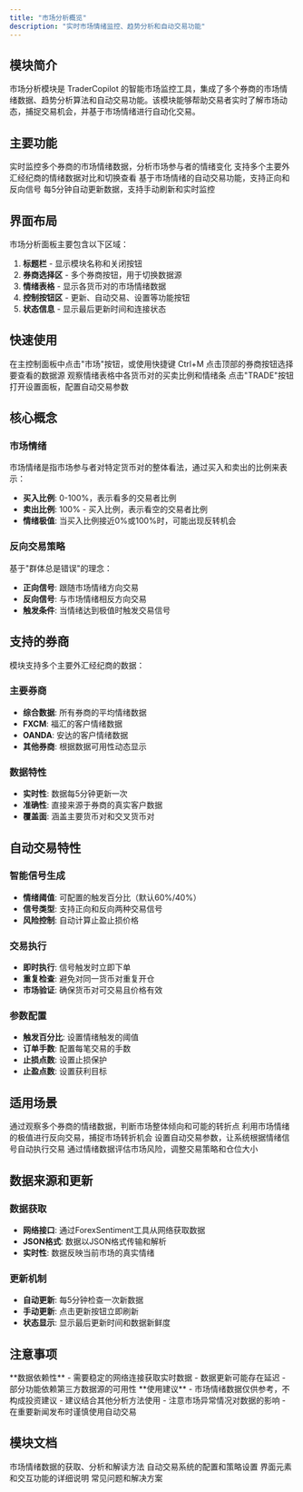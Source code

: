 ```yaml
---
title: "市场分析概览"
description: "实时市场情绪监控、趋势分析和自动交易功能"
---
```


## 模块简介

市场分析模块是 TraderCopilot 的智能市场监控工具，集成了多个券商的市场情绪数据、趋势分析算法和自动交易功能。该模块能够帮助交易者实时了解市场动态，捕捉交易机会，并基于市场情绪进行自动化交易。

## 主要功能

<CardGroup cols={2}>
  <Card title="市场情绪监控" icon="chart-mixed">
    实时监控多个券商的市场情绪数据，分析市场参与者的情绪变化
  </Card>
  <Card title="多券商对比" icon="building-columns">
    支持多个主要外汇经纪商的情绪数据对比和切换查看
  </Card>
  <Card title="自动交易系统" icon="robot">
    基于市场情绪的自动交易功能，支持正向和反向信号
  </Card>
  <Card title="实时数据更新" icon="refresh">
    每5分钟自动更新数据，支持手动刷新和实时监控
  </Card>
</CardGroup>

## 界面布局

市场分析面板主要包含以下区域：

1. **标题栏** - 显示模块名称和关闭按钮
2. **券商选择区** - 多个券商按钮，用于切换数据源
3. **情绪表格** - 显示各货币对的市场情绪数据
4. **控制按钮区** - 更新、自动交易、设置等功能按钮
5. **状态信息** - 显示最后更新时间和连接状态

## 快速使用

<Steps>
  <Step title="打开市场分析">
    在主控制面板中点击"市场"按钮，或使用快捷键 Ctrl+M
  </Step>
  <Step title="选择券商数据">
    点击顶部的券商按钮选择要查看的数据源
  </Step>
  <Step title="查看市场情绪">
    观察情绪表格中各货币对的买卖比例和情绪条
  </Step>
  <Step title="配置自动交易">
    点击"TRADE"按钮打开设置面板，配置自动交易参数
  </Step>
</Steps>

## 核心概念

### 市场情绪
市场情绪是指市场参与者对特定货币对的整体看法，通过买入和卖出的比例来表示：

- **买入比例**: 0-100%，表示看多的交易者比例
- **卖出比例**: 100% - 买入比例，表示看空的交易者比例
- **情绪极值**: 当买入比例接近0%或100%时，可能出现反转机会

### 反向交易策略
基于"群体总是错误"的理念：

- **正向信号**: 跟随市场情绪方向交易
- **反向信号**: 与市场情绪相反方向交易
- **触发条件**: 当情绪达到极值时触发交易信号

## 支持的券商

模块支持多个主要外汇经纪商的数据：

### 主要券商
- **综合数据**: 所有券商的平均情绪数据
- **FXCM**: 福汇的客户情绪数据
- **OANDA**: 安达的客户情绪数据
- **其他券商**: 根据数据可用性动态显示

### 数据特性
- **实时性**: 数据每5分钟更新一次
- **准确性**: 直接来源于券商的真实客户数据
- **覆盖面**: 涵盖主要货币对和交叉货币对

## 自动交易特性

### 智能信号生成
- **情绪阈值**: 可配置的触发百分比（默认60%/40%）
- **信号类型**: 支持正向和反向两种交易信号
- **风险控制**: 自动计算止盈止损价格

### 交易执行
- **即时执行**: 信号触发时立即下单
- **重复检查**: 避免对同一货币对重复开仓
- **市场验证**: 确保货币对可交易且价格有效

### 参数配置
- **触发百分比**: 设置情绪触发的阈值
- **订单手数**: 配置每笔交易的手数
- **止损点数**: 设置止损保护
- **止盈点数**: 设置获利目标

## 适用场景

<Accordion title="市场情绪分析">
通过观察多个券商的情绪数据，判断市场整体倾向和可能的转折点
</Accordion>

<Accordion title="反向交易策略">
利用市场情绪的极值进行反向交易，捕捉市场转折机会
</Accordion>

<Accordion title="自动化交易">
设置自动交易参数，让系统根据情绪信号自动执行交易
</Accordion>

<Accordion title="风险管理">
通过情绪数据评估市场风险，调整交易策略和仓位大小
</Accordion>

## 数据来源和更新

### 数据获取
- **网络接口**: 通过ForexSentiment工具从网络获取数据
- **JSON格式**: 数据以JSON格式传输和解析
- **实时性**: 数据反映当前市场的真实情绪

### 更新机制
- **自动更新**: 每5分钟检查一次新数据
- **手动更新**: 点击更新按钮立即刷新
- **状态显示**: 显示最后更新时间和数据新鲜度

## 注意事项

<Warning>
**数据依赖性**
- 需要稳定的网络连接获取实时数据
- 数据更新可能存在延迟
- 部分功能依赖第三方数据源的可用性
</Warning>

<Info>
**使用建议**
- 市场情绪数据仅供参考，不构成投资建议
- 建议结合其他分析方法使用
- 注意市场异常情况对数据的影响
- 在重要新闻发布时谨慎使用自动交易
</Info>

## 模块文档

<CardGroup cols={2}>
  <Card title="情绪分析" href="/modules/market/sentiment-analysis">
    市场情绪数据的获取、分析和解读方法
  </Card>
  <Card title="自动交易" href="/modules/market/auto-trading">
    自动交易系统的配置和策略设置
  </Card>
  <Card title="界面操作" href="/modules/market/interface">
    界面元素和交互功能的详细说明
  </Card>
  <Card title="问题解决" href="/modules/market/troubleshooting">
    常见问题和解决方案
  </Card>
</CardGroup>
